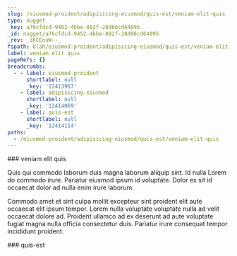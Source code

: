 ```yaml
---
slug: /eiusmod-proident/adipisicing-eiusmod/quis-est/veniam-elit-quis
type: nugget
_key: a76cfdcd-9452-4bbe-892f-28d66cd64095
_id: nugget/a76cfdcd-9452-4bbe-892f-28d66cd64095
_rev: _iKCEnuW--_
fspath: blah/eiusmod-proident/adipisicing-eiusmod/quis-est/veniam-elit-quis.md
label: veniam elit quis
pageRefs: {}
breadcrumbs:
  - - label: eiusmod-proident
      shortlabel: null
      _key: '12413967'
    - label: adipisicing-eiusmod
      shortlabel: null
      _key: '12414069'
    - label: quis-est
      shortlabel: null
      _key: '12414114'
paths:
  - /eiusmod-proident/adipisicing-eiusmod/quis-est/veniam-elit-quis
---
```


<NuggetArea>
<Nugget slug="/eiusmod-proident/adipisicing-eiusmod/quis-est/veniam-elit-quis" type="nugget" _key="a76cfdcd-9452-4bbe-892f-28d66cd64095" _id="nugget/a76cfdcd-9452-4bbe-892f-28d66cd64095" _rev="_iKCEnuW--_" fspath="blah/eiusmod-proident/adipisicing-eiusmod/quis-est/veniam-elit-quis.md" label="veniam elit quis" paths="/eiusmod-proident/adipisicing-eiusmod/quis-est/veniam-elit-quis">
<NuggetBody>
### veniam elit quis

Quis qui commodo laborum duis magna laborum aliquip sint. Id nulla Lorem do commodo irure. Pariatur eiusmod ipsum id voluptate. Dolor ex sit id occaecat dolor ad nulla enim irure laborum.

Commodo amet et sint culpa mollit excepteur sint proident elit aute occaecat elit ipsum tempor. Lorem nulla voluptate voluptate nulla ad velit occaecat dolore ad. Proident ullamco ad ex deserunt ad aute voluptate fugiat magna nulla officia consectetur duis. Pariatur irure consequat tempor incididunt proident.

</NuggetBody>
<Breadcrumbs>
<Crumbs>
<Crumb _key="12413967" label="eiusmod-proident" /><Crumb _key="12414069" label="adipisicing-eiusmod" /><Crumb _key="12414114" label="quis-est" />
</Crumbs>
</Breadcrumbs>
</Nugget>

<NuggetsInbound>
</NuggetsInbound>
<NuggetsOutbound>
</NuggetsOutbound>
</NuggetArea>
<PassagesInbound>
<Passage direction="inbound" type="passage" _key="12414114" _id="passage/12414114" _rev="_iKCEnuS--_" label="quis-est" passage="quis-est" fspath="blah/eiusmod-proident/adipisicing-eiusmod/quis-est" paths="/eiusmod-proident/adipisicing-eiusmod/quis-est" slug="/eiusmod-proident/adipisicing-eiusmod/quis-est">
<NuggetBody>
### quis-est

</NuggetBody>
<Breadcrumbs>
<Crumbs>
<Crumb _key="12413967" label="eiusmod-proident" /><Crumb _key="12414069" label="adipisicing-eiusmod" />
</Crumbs>
</Breadcrumbs>
</Passage>

</PassagesInbound>
<PassagesOutbound>
</PassagesOutbound>